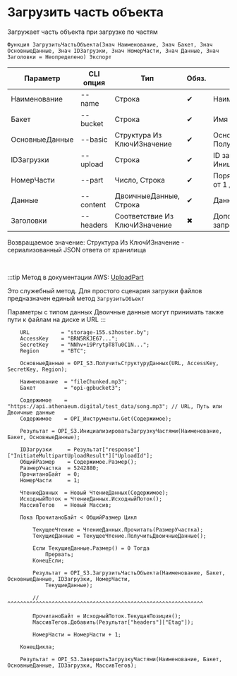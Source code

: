 ﻿---
sidebar_position: 4
---


# Загрузить часть объекта
 Загружает часть объекта при загрузке по частям



`Функция ЗагрузитьЧастьОбъекта(Знач Наименование, Знач Бакет, Знач ОсновныеДанные, Знач IDЗагрузки, Знач НомерЧасти, Знач Данные, Знач Заголовки = Неопределено) Экспорт`

  | Параметр | CLI опция | Тип | Обяз. | Назначение |
  |-|-|-|-|-|
  | Наименование | --name | Строка | &#x2714; | Наименование объекта в бакете |
  | Бакет | --bucket | Строка | &#x2714; | Имя бакета для загрузки объекта |
  | ОсновныеДанные | --basic | Структура Из КлючИЗначение | &#x2714; | Основные данные запроса. См. ПолучитьСтруктуруДанных |
  | IDЗагрузки | --upload | Строка | &#x2714; | ID загрузки по частям. См. ИнициализироватьЗагрузкуЧастями |
  | НомерЧасти | --part | Число, Строка | &#x2714; | Порядковый номер части объекта от 1 до 10000 |
  | Данные | --content | ДвоичныеДанные, Строка | &#x2714; | Данные части для загрузки |
  | Заголовки | --headers | Соответствие Из КлючИЗначение | &#x2716; | Дополнительные заголовки запроса, если необходимо |

  
  Возвращаемое значение:   Структура Из КлючИЗначение - сериализованный JSON ответа от хранилища

<br/>

:::tip
Метод в документации AWS: [UploadPart](https://docs.aws.amazon.com/AmazonS3/latest/API/API_UploadPart.html)

Это служебный метод. Для простого сценария загрузки файлов предназначен единый метод `ЗагрузитьОбъект`

Параметры с типом данных Двоичные данные могут принимать также пути к файлам на диске и URL
:::
<br/>


```bsl title="Пример использования для 1С:Предприятие/OneScript"
    URL          = "storage-155.s3hoster.by";
    AccessKey    = "BRN5RKJE67...";
    SecretKey    = "NNhv+i9PrytpT8Tu0C1N...";
    Region       = "BTC";

    ОсновныеДанные = OPI_S3.ПолучитьСтруктуруДанных(URL, AccessKey, SecretKey, Region);

    Наименование  = "fileChunked.mp3";
    Бакет         = "opi-gpbucket3";

    Содержимое    = "https://api.athenaeum.digital/test_data/song.mp3"; // URL, Путь или Двоичные данные
    Содержимое    = OPI_Инструменты.Get(Содержимое);

    Результат = OPI_S3.ИнициализироватьЗагрузкуЧастями(Наименование, Бакет, ОсновныеДанные);

    IDЗагрузки     = Результат["response"]["InitiateMultipartUploadResult"]["UploadId"];
    ОбщийРазмер    = Содержимое.Размер();
    РазмерУчастка  = 5242880;
    ПрочитаноБайт  = 0;
    НомерЧасти     = 1;

    ЧтениеДанных  = Новый ЧтениеДанных(Содержимое);
    ИсходныйПоток = ЧтениеДанных.ИсходныйПоток();
    МассивТегов   = Новый Массив;

    Пока ПрочитаноБайт < ОбщийРазмер Цикл

        ТекущееЧтение = ЧтениеДанных.Прочитать(РазмерУчастка);
        ТекущиеДанные = ТекущееЧтение.ПолучитьДвоичныеДанные();

        Если ТекущиеДанные.Размер() = 0 Тогда
            Прервать;
        КонецЕсли;

        Результат = OPI_S3.ЗагрузитьЧастьОбъекта(Наименование, Бакет, ОсновныеДанные, IDЗагрузки, НомерЧасти,
            ТекущиеДанные);

        // ^^^^^^^^^^^^^^^^^^^^^^^^^^^^^^^^^^^^^^^^^^^^^^^^^^^^^^^^^^^^^^

        ПрочитаноБайт = ИсходныйПоток.ТекущаяПозиция();
        МассивТегов.Добавить(Результат["headers"]["Etag"]);

        НомерЧасти = НомерЧасти + 1;

    КонецЦикла;

    Результат = OPI_S3.ЗавершитьЗагрузкуЧастями(Наименование, Бакет, ОсновныеДанные, IDЗагрузки, МассивТегов);
```
    




